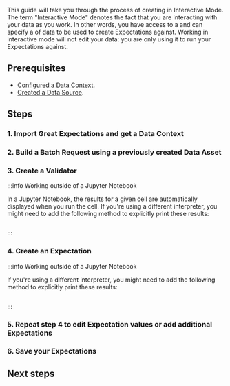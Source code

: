 

This guide will take you through the process of creating <TechnicalTag tag="expectation" text="Expectations" /> in Interactive Mode.  The term "Interactive Mode" denotes the fact that you are interacting with your data as you work.  In other words, you have access to a <TechnicalTag tag="datasource" text="Data Source" /> and can specify a <TechnicalTag tag="batch" text="Batch" /> of data to be used to create Expectations against.  Working in interactive mode will not edit your data: you are only using it to run your Expectations against.

## Prerequisites

<Prerequisites>

- [Configured a Data Context](/docs/oss/guides/setup/configuring_data_contexts/instantiating_data_contexts/instantiate_data_context).
- [Created a Data Source](/docs/oss/guides/connecting_to_your_data/connect_to_data_overview).

</Prerequisites>

## Steps

### 1. Import Great Expectations and get a Data Context

### 2. Build a Batch Request using a previously created Data Asset

### 3. Create a Validator

:::info Working outside of a Jupyter Notebook

In a Jupyter Notebook, the results for a given cell are automatically displayed when you run the cell.  If you're using a different interpreter, you might need to add the following method to explicitly print these results:

```python title="Python code" name="tests/integration/docusaurus/validation/validator/how_to_create_and_edit_expectations_with_instant_feedback_fluent.py inspect_data_no_jupyter"
```

:::

### 4. Create an Expectation

:::info Working outside of a Jupyter Notebook

If you're using a different interpreter, you might need to add the following method to explicitly print these results:

```python title="Python code" name=name="tests/integration/docusaurus/validation/validator/how_to_create_and_edit_expectations_with_instant_feedback_fluent.py interactive_validation_no_jupyter"
```

:::

### 5. Repeat step 4 to edit Expectation values or add additional Expectations


### 6. Save your Expectations

## Next steps

